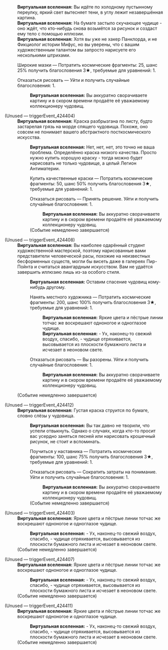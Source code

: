 {{Диалог Начало}}
:'''Виртуальная вселенная:''' Вы идёте по холодному пустынному переулку, яркий свет вытесняет тени, в углу лежит незавершённая картина.
:'''Виртуальная вселенная:''' На бумаге застыло скучающее чудище - оно ждёт, что кто-нибудь снова возьмётся за рисунок и создаст ему тело с помощью иллюзии.
:'''Виртуальная вселенная:''' Хотя вы уже не хакер Панклорда, и не Фикциолог истории Мифус, но вы уверены, что с вашим художественным талантом вы запросто нарисуете его несколькими штрихами.
:{{Диалог|Звезда}} Широкие мазки &mdash; Потратить космические фрагменты: 25, шанс 25% получить благословения 3★, требуемые для уравнений: 1.
:{{Диалог|Звезда}} Отказаться рисовать &mdash; Уйти и получить случайные благословения: 1.
::'''Виртуальная вселенная:''' Вы аккуратно сворачиваете картину и в скором времени продаёте её уважаемому коллекционеру чудовищ.

;(Unused &mdash; triggerEvent_424404)
:'''Виртуальная вселенная:''' Краска разбрызгана по листу, будто застарелая грязь на морде спящего чудовища. Похоже, оно совсем не понимает вашего абстрактного посткосмического искусства.
::'''Виртуальная вселенная:''' Нет, нет, нет, это точно не ваша проблема. Определённо краска низкого качества. Просто нужно купить хорошую краску - тогда можно будет нарисовать не только чудовище, а целый Легион Антиматерии.
::{{Диалог|Звезда}} Купить качественные краски &mdash; Потратить космические фрагменты: 50, шанс 50% получить благословения 3★, требуемые для уравнений: 1.
::{{Диалог|Звезда}} Отказаться рисовать &mdash; Принять решение. Уйти и получить случайные благословения: 1.
:::'''Виртуальная вселенная:''' Вы аккуратно сворачиваете картину и в скором времени продаёте её уважаемому коллекционеру чудовищ.
::;(Событие немедленно завершается)

;(Unused &mdash; triggerEvent_424408)
:'''Виртуальная вселенная:''' Вы наиболее одарённый студент художественной мастерской, поэтому нарисованные вами представители человеческой расы, похожие на неизвестных бесформенных существ, могли бы висеть даже в галереях Пир-Пойнта и считаться авангардным искусством. Вам не удаётся завершить иллюзию лишь из-за особого стиля.
::'''Виртуальная вселенная:''' Оставим спасение чудовищ кому-нибудь другому.
::{{Диалог|Звезда}} Нанять местного художника &mdash; Потратить космические фрагменты: 200, шанс 100% получить благословения 3★, требуемые для уравнений: 1.
:::'''Виртуальная вселенная:''' Яркие цвета и пёстрые линии тотчас же воскрешают одноногое и одноглазое чудище.
:::'''Виртуальная вселенная:''' - Ух, наконец-то свежий воздух, спасибо, - чудище отряхивается, высовывается из плоскости бумажного листа и исчезает в неоновом свете.
::{{Диалог|Звезда}} Отказаться рисовать &mdash; Вы разорены. Уйти и получить случайные благословения: 1.
:::'''Виртуальная вселенная:''' Вы аккуратно сворачиваете картину и в скором времени продаёте её уважаемому коллекционеру чудовищ.
:;(Событие немедленно завершается)

;(Unused &mdash; triggerEvent_424412)
:'''Виртуальная вселенная:''' Густая краска струится по бумаге, словно слёзы у чудовища.
::'''Виртуальная вселенная:''' Вы так давно не творили, что успели отвыкнуть. Однако о случаях, когда кто-то просит вас усердно заняться песней или нарисовать крошечный рисунок, не стоит и вспоминать.
::{{Диалог|Звезда}} Поучиться у наставника &mdash; Потратить космические фрагменты: 100, шанс 75% получить благословения 3★, требуемые для уравнений: 1.
::{{Диалог|Звезда}} Отказаться рисовать &mdash; Сократить затраты на понимание. Уйти и получить случайные благословения: 1.
:::'''Виртуальная вселенная:''' Вы аккуратно сворачиваете картину и в скором времени продаёте её уважаемому коллекционеру чудовищ.
::;(Событие немедленно завершается)

;(Unused &mdash; triggerEvent_424403)
:'''Виртуальная вселенная:''' Яркие цвета и пёстрые линии тотчас же воскрешают одноногое и одноглазое чудище.
::'''Виртуальная вселенная:''' - Ух, наконец-то свежий воздух, спасибо, - чудище отряхивается, высовывается из плоскости бумажного листа и исчезает в неоновом свете.
:;(Событие немедленно завершается)

;(Unused &mdash; triggerEvent_424407)
:'''Виртуальная вселенная:''' Яркие цвета и пёстрые линии тотчас же воскрешают одноногое и одноглазое чудище.
::'''Виртуальная вселенная:''' - Ух, наконец-то свежий воздух, спасибо, - чудище отряхивается, высовывается из плоскости бумажного листа и исчезает в неоновом свете.
:;(Событие немедленно завершается)

;(Unused &mdash; triggerEvent_424411)
:'''Виртуальная вселенная:''' Яркие цвета и пёстрые линии тотчас же воскрешают одноногое и одноглазое чудище.
::'''Виртуальная вселенная:''' - Ух, наконец-то свежий воздух, спасибо, - чудище отряхивается, высовывается из плоскости бумажного листа и исчезает в неоновом свете.
:;(Событие немедленно завершается)
{{Диалог Конец}}